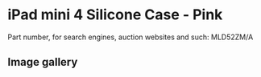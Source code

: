 
# iPad mini 4 Silicone Case - Pink

Part number, for search engines, auction websites and such: MLD52ZM/A

## Image gallery

<div style={{ width: "768px" }}>
  <GalleryComponent
    images={[
      {
        original: "/everysource/MLD52.png",
        thumbnail: "/everypreview/MLD52.png",
      },
      {
        original: "/everysource/MLD52_AV1_GOLD.png",
        thumbnail: "/everypreview/MLD52_AV1_GOLD.png",
      },
      {
        original: "/everysource/MLD52_AV1_SILVER.png",
        thumbnail: "/everypreview/MLD52_AV1_SILVER.png",
      },
      {
        original: "/everysource/MLD52_AV1_SPACE_GRAY.png",
        thumbnail: "/everypreview/MLD52_AV1_SPACE_GRAY.png",
      },
      {
        original: "/everysource/MLD52_AV2.png",
        thumbnail: "/everypreview/MLD52_AV2.png",
      },
      {
        original: "/everysource/MLD52_AV3.png",
        thumbnail: "/everypreview/MLD52_AV3.png",
      },
      {
        original: "/everysource/MLD52_AV4.png",
        thumbnail: "/everypreview/MLD52_AV4.png",
      }
    ]}
  />
</div>